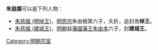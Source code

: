 '''朱慈燦'''可以是下列人物：
* [[朱慈燦_(明悼王)|朱慈燦 (明悼王)]]，[[明思宗|明思宗]]朱由檢第六子，夭折，追封為'''悼王'''。
* [[朱慈燦_(建城王)|朱慈燦 (建城王)]]，[[明朝|明朝]]益[[藩國|藩國]][[藩王|藩王]][[朱由本|朱由本]]六子，封'''建城王'''。

{{disambig|C|Cat=三字朱姓人名消歧义}}
[[Category:明朝宗室|Category:明朝宗室]]